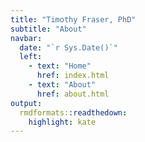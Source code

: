 ```yaml
---
title: "Timothy Fraser, PhD"
subtitle: "About"
navbar:
  date: "`r Sys.Date()`"
  left:
    - text: "Home"
      href: index.html
    - text: "About"
      href: about.html
output:
  rmdformats::readthedown:
    highlight: kate
---
```

